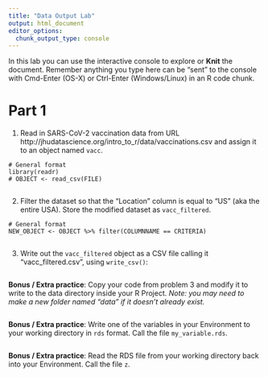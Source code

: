 ```yaml
---
title: "Data Output Lab"
output: html_document
editor_options: 
  chunk_output_type: console
---
```


In this lab you can use the interactive console to explore or **Knit** the document. 
Remember anything you type here can be "sent" to the console with Cmd-Enter (OS-X) or Ctrl-Enter (Windows/Linux) in an R code chunk.


# Part 1

1.  Read in SARS-CoV-2 vaccination data from URL 
http://jhudatascience.org/intro_to_r/data/vaccinations.csv
and assign it to an object named `vacc`. 
```
# General format
library(readr)
# OBJECT <- read_csv(FILE)
```
```r
```


2. Filter the dataset so that the "Location" column is equal to "US" (aka the entire USA). Store the modified dataset as `vacc_filtered`.
```
# General format
NEW_OBJECT <- OBJECT %>% filter(COLUMNNAME == CRITERIA)
```
```r
```


3. Write out the `vacc_filtered` object as a CSV file calling it "vacc_filtered.csv", using `write_csv()`:
```r
```


**Bonus / Extra practice**: Copy your code from problem 3 and modify it to write to the data directory inside your R Project. *Note: you may need to make a new folder named "data" if it doesn't already exist.*
```r
```


**Bonus / Extra practice**: Write one of the variables in your Environment to your working directory in `rds` format. Call the file `my_variable.rds`.
```r
```


**Bonus / Extra practice**: Read the RDS file from your working directory back into your Environment. Call the file `z`.
```r
```
